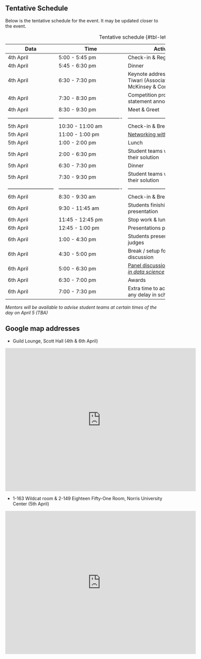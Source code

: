 ## Tentative Schedule

Below is the tentative schedule for the event. It may be updated closer to the event.

| Data | Time | Activity | Venue |
|------|------|------|------|
| 4th April | 5:00 - 5:45 pm    | Check-in \& Registration    | Guild Lounge    |
| 4th April | 5:45 - 6:30 pm    | Dinner    | Guild Lounge    |
| 4th April | 6:30 - 7:30 pm    | Keynote address by Sanchit Tiwari (Associate Partner, McKinsey \& Company)    | Guild Lounge    |
| 4th April | 7:30 - 8:30 pm    | Competition problem statement announcement    | Guild Lounge    |
| 4th April | 8:30 - 9:30 pm    | Meet \& Greet    | Guild Lounge    |
|---------------------------|-------------------------------------|------------------------------------------|-------------------------------------|
| 5th April | 10:30 - 11:00 am    | Check-in \& Breakfast    | 1-163 Wildcat room    |
| 5th April | 11:00 - 1:00 pm    | [Networking with CapOne](https://nustat.github.io/2025-datafest/panel_discussion.html#networking-with-capital-one)    | 1-163 Wildcat room    |
| 5th April | 1:00 - 2:00 pm    | Lunch    | 1-163 Wildcat room    |
| 5th April | 2:00 - 6:30 pm    | Student teams working on their solution    | 1-163 Wildcat room    |
| 5th April | 6:30 - 7:30 pm    | Dinner    | 1-163 Wildcat room    |
| 5th April | 7:30 - 9:30 pm    | Student teams working on their solution    | 1-163 Wildcat room    |
|---------------------------|-------------------------------------|------------------------------------------|------------------------------------|
| 6th April | 8:30 - 9:30 am    | Check-in \& Breakfast    | Guild Lounge    |
| 6th April | 9:30 - 11:45 am    | Students finishing up their presentation    | Guild Lounge    |
| 6th April | 11:45 - 12:45 pm    | Stop work \& lunch    | Guild Lounge    |
| 6th April | 12:45 - 1:00 pm    | Presentations preparation    | Guild Lounge    |
| 6th April | 1:00 - 4:30 pm    | Students presentations to judges    | Guild Lounge    |
| 6th April | 4:30 - 5:00 pm    | Break / setup for panel discussion    | Guild Lounge    |
| 6th April | 5:00 - 6:30 pm    | [Panel discussion on *Careers in data science*](https://nustat.github.io/2025-datafest/panel_discussion.html)    | Guild Lounge    |
| 6th April | 6:30 - 7:00 pm    | Awards    | Guild Lounge    |
| 6th April | 7:00 - 7:30 pm    | Extra time to accommodate any delay in schedule    | Guild Lounge    |


: Tentative schedule {#tbl-letters}

*Mentors will be available to advise student teams at certain times of the day on April 5 (TBA)*

## Google map addresses

- Guild Lounge, Scott Hall (4th \& 6th April)

<div>
<iframe src="https://www.google.com/maps/embed?pb=!1m18!1m12!1m3!1d2962.6090330457646!2d-87.68019482380144!3d42.05156335453571!2m3!1f0!2f0!3f0!3m2!1i1024!2i768!4f13.1!3m3!1m2!1s0x880fd074ca661347%3A0xb3d0721c09135496!2sScott%20Hall!5e0!3m2!1sen!2sin!4v1735554008991!5m2!1sen!2sin" width="600" height="450" style="border:0;" allowfullscreen="" loading="lazy" referrerpolicy="no-referrer-when-downgrade"></iframe>
</div>

-	1-163 Wildcat room & 2-149 Eighteen Fifty-One Room, Norris University Center (5th April)

<div>
<iframe src="https://www.google.com/maps/embed?pb=!1m18!1m12!1m3!1d2962.523439210994!2d-87.67524292380136!3d42.05339845442033!2m3!1f0!2f0!3f0!3m2!1i1024!2i768!4f13.1!3m3!1m2!1s0x880fd07674e1804b%3A0x43dbf223a0a83d6a!2sNorris%20University%20Center!5e0!3m2!1sen!2sin!4v1735554454914!5m2!1sen!2sin" width="600" height="450" style="border:0;" allowfullscreen="" loading="lazy" referrerpolicy="no-referrer-when-downgrade"></iframe>
</div>